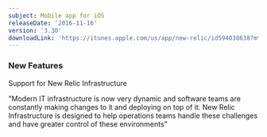 ```yaml
---
subject: Mobile app for iOS
releaseDate: '2016-11-16'
version: '3.30'
downloadLink: 'https://itunes.apple.com/us/app/new-relic/id594038638?mt=8'
---
```


### New Features

Support for New Relic Infrastructure

"Modern IT infrastructure is now very dynamic and software teams are constantly making changes to it and deploying on top of it. New Relic Infrastructure is designed to help operations teams handle these challenges and have greater control of these environments"
